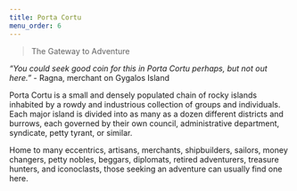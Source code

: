 ```yaml
---
title: Porta Cortu
menu_order: 6
---
```


> The Gateway to Adventure

_“You could seek good coin for this in Porta Cortu perhaps, but not out here.”_ - Ragna, merchant on Gygalos Island

Porta Cortu is a small and densely populated chain of rocky islands inhabited by a rowdy and industrious collection of groups and individuals. Each major island is divided into as many as a dozen different districts and burrows, each governed by their own council, administrative department, syndicate, petty tyrant, or similar.

Home to many eccentrics, artisans, merchants, shipbuilders, sailors, money changers, petty nobles, beggars, diplomats, retired adventurers, treasure hunters, and iconoclasts, those seeking an adventure can usually find one here.
